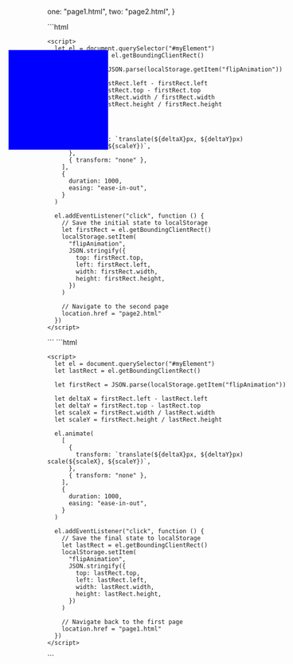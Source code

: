 
  one: "page1.html",
  two: "page2.html",
}

<MPADemo title="FLIP demo" filenames={filenames}>
<CodeBlock slot="one" id="one">
```html
<!DOCTYPE html>
<html>
  <head>
    <title>Page 1</title>
    <style>
      #myElement {
        position: absolute;
        top: 50px;
        left: 50px;
        width: 100px;
        height: 100px;
        background: red;
      }
    </style>
  </head>
  <body>
    <div id="myElement"></div>

    <script>
      let el = document.querySelector("#myElement")
      let firstRect = el.getBoundingClientRect()

      let lastRect = JSON.parse(localStorage.getItem("flipAnimation"))

      let deltaX = lastRect.left - firstRect.left
      let deltaY = lastRect.top - firstRect.top
      let scaleX = lastRect.width / firstRect.width
      let scaleY = lastRect.height / firstRect.height

      el.animate(
        [
          {
            transform: `translate(${deltaX}px, ${deltaY}px) scale(${scaleX}, ${scaleY})`,
          },
          { transform: "none" },
        ],
        {
          duration: 1000,
          easing: "ease-in-out",
        }
      )

      el.addEventListener("click", function () {
        // Save the initial state to localStorage
        let firstRect = el.getBoundingClientRect()
        localStorage.setItem(
          "flipAnimation",
          JSON.stringify({
            top: firstRect.top,
            left: firstRect.left,
            width: firstRect.width,
            height: firstRect.height,
          })
        )

        // Navigate to the second page
        location.href = "page2.html"
      })
    </script>
  </body>
</html>
```
</CodeBlock>
<CodeBlock slot="two" id="two">
```html
<!DOCTYPE html>
<html>
  <head>
    <title>Page 2</title>
    <style>
      #myElement {
        position: absolute;
        top: 150px;
        left: 150px;
        width: 200px;
        height: 200px;
        background: blue;
      }
    </style>
  </head>
  <body>
    <div id="myElement"></div>

    <script>
      let el = document.querySelector("#myElement")
      let lastRect = el.getBoundingClientRect()

      let firstRect = JSON.parse(localStorage.getItem("flipAnimation"))

      let deltaX = firstRect.left - lastRect.left
      let deltaY = firstRect.top - lastRect.top
      let scaleX = firstRect.width / lastRect.width
      let scaleY = firstRect.height / lastRect.height

      el.animate(
        [
          {
            transform: `translate(${deltaX}px, ${deltaY}px) scale(${scaleX}, ${scaleY})`,
          },
          { transform: "none" },
        ],
        {
          duration: 1000,
          easing: "ease-in-out",
        }
      )

      el.addEventListener("click", function () {
        // Save the final state to localStorage
        let lastRect = el.getBoundingClientRect()
        localStorage.setItem(
          "flipAnimation",
          JSON.stringify({
            top: lastRect.top,
            left: lastRect.left,
            width: lastRect.width,
            height: lastRect.height,
          })
        )

        // Navigate back to the first page
        location.href = "page1.html"
      })
    </script>
  </body>
</html>
```
</CodeBlock>
</MPADemo>